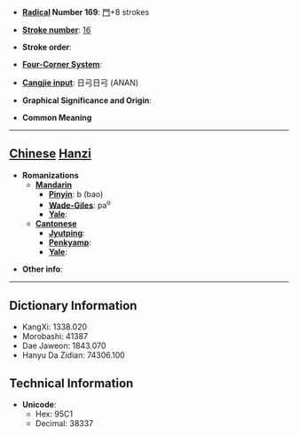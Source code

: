 * '''[[Wiktionary:Chinese radical index| Radical]] Number 169''': [[Wiktionary:Chinese radical index 門|門]]+8 strokes

* '''[[Wiktionary:Chinese total strokes index|Stroke number]]''': [[Wiktionary:Chinese total strokes index 16|16]]

* '''Stroke order''': 

* '''[[Wiktionary:Chinese four corner index|Four-Corner System]]''': 

* '''[[Wiktionary:Chinese Cangjie index|Cangjie input]]''': 日弓日弓 (ANAN)

* '''Graphical Significance and Origin''': 

* '''Common Meaning'''

----

== [[Chinese]] [[Hanzi]] ==

* '''Romanizations'''
** '''[[Mandarin]]'''
*** '''[[Pinyin]]''': b (bao)
*** '''[[Wade-Giles]]''': pa<sup>o</sup>
*** '''[[Yale]]''': 
** '''[[Cantonese]]'''
*** '''[[Jyutping]]''':
*** '''[[Penkyamp]]''': 
*** '''[[Yale]]''': 

* '''Other info''': 

----

== Dictionary Information ==

* KangXi: 1338.020
* Morobashi: 41387
* Dae Jaweon: 1843.070
* Hanyu Da Zidian: 74306.100

== Technical Information ==

* '''Unicode''':
** Hex: 95C1
** Decimal: 38337